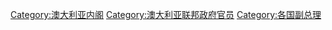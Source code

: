 [[Category:澳大利亚内阁|Category:澳大利亚内阁]]
[[Category:澳大利亚联邦政府官员|Category:澳大利亚联邦政府官员]]
[[Category:各国副总理|Category:各国副总理]]